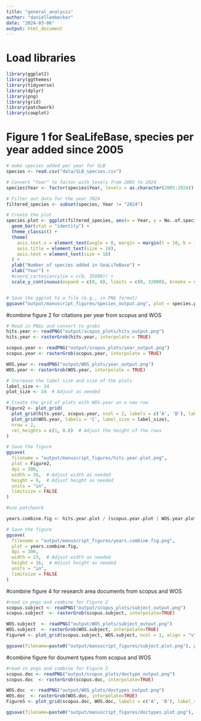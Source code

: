 ```yaml
---
title: "general_analysis"
author: "daniellembecker"
date: "2024-03-06"
output: html_document
---
```



# Load libraries

```r
library(ggplot2)
library(ggthemes)
library(tidyverse)
library(dplyr)
library(png)
library(grid)
library(patchwork)
library(cowplot)
```



# Figure 1 for SeaLifeBase, species per year added since 2005
```r

# make species added per year for SLB
species <- read.csv("data/SLB_species.csv")

# Convert "Year" to factor with levels from 2005 to 2024
species$Year <- factor(species$Year, levels = as.character(2005:2024))

# Filter out data for the year 2024
filtered_species <- subset(species, Year != "2024")

# Create the plot
species.plot <- ggplot(filtered_species, aes(x = Year, y = No..of.species)) +
  geom_bar(stat = "identity") +
  theme_classic() +
  theme(
    axis.text.x = element_text(angle = 0, margin = margin(t = 10, b = 10)),
    axis.title = element_text(size = 18),
    axis.text = element_text(size = 18)
  ) +
  ylab("Number of species added in SeaLifeBase") +
  xlab("Year") +
  #coord_cartesian(ylim = c(0, 35000)) +
  scale_y_continuous(expand = c(0, 0), limits = c(0, 32000), breaks = seq(0, 32000, by = 5000));species.plot  # Ensure y-axis starts from 0


# Save the ggplot to a file (e.g., in PNG format)
ggsave("output/manuscript_figures/species_output.png", plot = species.plot, width = 15, height = 8, dpi = 300)

```

#combine figure 2 for citations per year from scopus and WOS
```r

# Read in PNGs and convert to grobs
hits.year <- readPNG("output/scopus_plots/hits_output.png")
hits.year <- rasterGrob(hits.year, interpolate = TRUE)

scopus.year <- readPNG("output/scopus_plots/year_output.png")
scopus.year <- rasterGrob(scopus.year, interpolate = TRUE)

WOS.year <- readPNG("output/WOS_plots/year_output.png")
WOS.year <- rasterGrob(WOS.year, interpolate = TRUE)

# Increase the label size and size of the plots
label_size <- 24
plot_size <- 24  # Adjust as needed

# Create the grid of plots with WOS.year on a new row
Figure2 <- plot_grid(
  plot_grid(hits.year, scopus.year, ncol = 2, labels = c('A', 'B'), label_size = label_size, rel_heights = rep(1, 2)),
  plot_grid(WOS.year, labels = 'C', label_size = label_size),
  nrow = 2,
  rel_heights = c(1, 0.8)  # Adjust the height of the rows
)

# Save the figure
ggsave(
  filename = "output/manuscript_figures/hits.year.plot.png",
  plot = Figure2,
  dpi = 300,
  width = 16,  # Adjust width as needed
  height = 9,  # Adjust height as needed
  units = "in",
  limitsize = FALSE
)

#use patchwork

years.combine.fig <- hits.year.plot / (scopus.year.plot | WOS.year.plot) + plot_annotation(tag_levels = 'A') & theme(text = element_text(size = 18, face = "bold")); years.combine.fig

# Save the figure
ggsave(
  filename = "output/manuscript_figures/years.combine.fig.png",
  plot = years.combine.fig,
  dpi = 300,
  width = 23,  # Adjust width as needed
  height = 16,  # Adjust height as needed
  units = "in",
  limitsize = FALSE
)

```

#combine figure 4 for research area documents from scopus and WOS
```r
#read in pngs and combine for Figure 2
scopus.subject <- readPNG("output/scopus_plots/subject_output.png")
scopus.subject  <- rasterGrob(scopus.subject, interpolate=TRUE)

WOS.subject  <- readPNG("output/WOS_plots/subject_output.png")
WOS.subject  <- rasterGrob(WOS.subject, interpolate=TRUE)
Figure4 <- plot_grid(scopus.subject, WOS.subject, ncol = 1, align = "v", labels = c('A', 'B'), label_size = 12);Figure4  # Increase text size for all elements

ggsave(filename=paste0("output/manuscript_figures/subject.plot.png"), plot=Figure4, dpi=300, width=5, height=5, units="in", limitsize = FALSE)


```

#combine figure for doument types from scopus and WOS
```r
#read in pngs and combine for Figure 2
scopus.doc <- readPNG("output/scopus_plots/doctype_output.png")
scopus.doc  <- rasterGrob(scopus.doc, interpolate=TRUE)

WOS.doc  <- readPNG("output/WOS_plots/doctypes_output.png")
WOS.doc  <- rasterGrob(WOS.doc, interpolate=TRUE)
Figure5 <- plot_grid(scopus.doc, WOS.doc, labels = c('A', 'B'), label_size = 14);Figure5

ggsave(filename=paste0("output/manuscript_figures/doctypes.plot.png"), plot=Figure5, dpi=300, width=20, height=5, units="in", limitsize = FALSE)


```